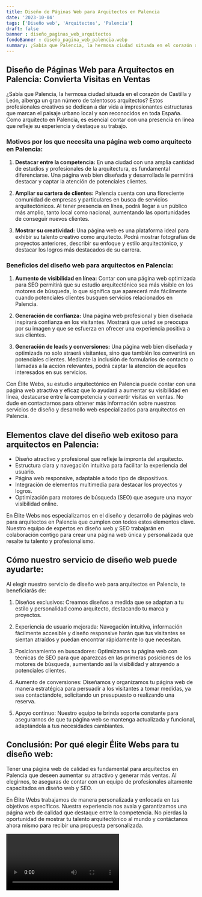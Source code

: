 ```yaml
---
title: Diseño de Páginas Web para Arquitectos en Palencia
date: '2023-10-04'
tags: ['Diseño web', 'Arquitectos', 'Palencia']
draft: false
banner : diseño_paginas_web_arquitectos
fondoBanner : diseño_pagina_web_palencia.webp
summary: ¿Sabía que Palencia, la hermosa ciudad situada en el corazón de Castilla y León, alberga un gran número de talentosos arquitectos? Estos profesionales creativos se dedican a dar vida a impresionantes estructuras que marcan el paisaje urbano local y son reconocidos en toda España. Como arquitecto en Palencia, es esencial contar con una presencia en línea que refleje su experiencia y destaque su trabajo.
---
```


## Diseño de Páginas Web para Arquitectos en Palencia: Convierta Visitas en Ventas

¿Sabía que Palencia, la hermosa ciudad situada en el corazón de Castilla y León, alberga un gran número de talentosos arquitectos? Estos profesionales creativos se dedican a dar vida a impresionantes estructuras que marcan el paisaje urbano local y son reconocidos en toda España. Como arquitecto en Palencia, es esencial contar con una presencia en línea que refleje su experiencia y destaque su trabajo.

### Motivos por los que necesita una página web como arquitecto en Palencia:

1. **Destacar entre la competencia:** En una ciudad con una amplia cantidad de estudios y profesionales de la arquitectura, es fundamental diferenciarse. Una página web bien diseñada y desarrollada le permitirá destacar y captar la atención de potenciales clientes.

2. **Ampliar su cartera de clientes:** Palencia cuenta con una floreciente comunidad de empresas y particulares en busca de servicios arquitectónicos. Al tener presencia en línea, podrá llegar a un público más amplio, tanto local como nacional, aumentando las oportunidades de conseguir nuevos clientes.

3. **Mostrar su creatividad:** Una página web es una plataforma ideal para exhibir su talento creativo como arquitecto. Podrá mostrar fotografías de proyectos anteriores, describir su enfoque y estilo arquitectónico, y destacar los logros más destacados de su carrera.

### Beneficios del diseño web para arquitectos en Palencia:

1. **Aumento de visibilidad en línea:** Contar con una página web optimizada para SEO permitirá que su estudio arquitectónico sea más visible en los motores de búsqueda, lo que significa que aparecerá más fácilmente cuando potenciales clientes busquen servicios relacionados en Palencia.

2. **Generación de confianza:** Una página web profesional y bien diseñada inspirará confianza en los visitantes. Mostrará que usted se preocupa por su imagen y que se esfuerza en ofrecer una experiencia positiva a sus clientes.

3. **Generación de leads y conversiones:** Una página web bien diseñada y optimizada no solo atraerá visitantes, sino que también los convertirá en potenciales clientes. Mediante la inclusión de formularios de contacto o llamadas a la acción relevantes, podrá captar la atención de aquellos interesados en sus servicios.

Con Élite Webs, su estudio arquitectónico en Palencia puede contar con una página web atractiva y eficaz que lo ayudará a aumentar su visibilidad en línea, destacarse entre la competencia y convertir visitas en ventas. No dude en contactarnos para obtener más información sobre nuestros servicios de diseño y desarrollo web especializados para arquitectos en Palencia.

<GifSeo />

<Cta />

## Elementos clave del diseño web exitoso para arquitectos en Palencia:

- Diseño atractivo y profesional que refleje la impronta del arquitecto.
- Estructura clara y navegación intuitiva para facilitar la experiencia del usuario.
- Página web responsive, adaptable a todo tipo de dispositivos.
- Integración de elementos multimedia para destacar los proyectos y logros.
- Optimización para motores de búsqueda (SEO) que asegure una mayor visibilidad online.

En Élite Webs nos especializamos en el diseño y desarrollo de páginas web para arquitectos en Palencia que cumplen con todos estos elementos clave. Nuestro equipo de expertos en diseño web y SEO trabajarán en colaboración contigo para crear una página web única y personalizada que resalte tu talento y profesionalismo.

## Cómo nuestro servicio de diseño web puede ayudarte:

Al elegir nuestro servicio de diseño web para arquitectos en Palencia, te beneficiarás de:

1. Diseños exclusivos: Creamos diseños a medida que se adaptan a tu estilo y personalidad como arquitecto, destacando tu marca y proyectos.

2. Experiencia de usuario mejorada: Navegación intuitiva, información fácilmente accesible y diseño responsive harán que tus visitantes se sientan atraídos y puedan encontrar rápidamente lo que necesitan.

3. Posicionamiento en buscadores: Optimizamos tu página web con técnicas de SEO para que aparezcas en las primeras posiciones de los motores de búsqueda, aumentando así la visibilidad y atrayendo a potenciales clientes.

4. Aumento de conversiones: Diseñamos y organizamos tu página web de manera estratégica para persuadir a los visitantes a tomar medidas, ya sea contactándote, solicitando un presupuesto o realizando una reserva.

5. Apoyo continuo: Nuestro equipo te brinda soporte constante para asegurarnos de que tu página web se mantenga actualizada y funcional, adaptándola a tus necesidades cambiantes.

## Conclusión: Por qué elegir Élite Webs para tu diseño web:

Tener una página web de calidad es fundamental para arquitectos en Palencia que deseen aumentar su atractivo y generar más ventas. Al elegirnos, te aseguras de contar con un equipo de profesionales altamente capacitados en diseño web y SEO. 

En Élite Webs trabajamos de manera personalizada y enfocada en tus objetivos específicos. Nuestra experiencia nos avala y garantizamos una página web de calidad que destaque entre la competencia. No pierdas la oportunidad de mostrar tu talento arquitectónico al mundo y contáctanos ahora mismo para recibir una propuesta personalizada.

<Video />

<CtaBot job='Arquitectos' city='Palencia'/>

<Gmaps query='Palencia+españa+maps' />